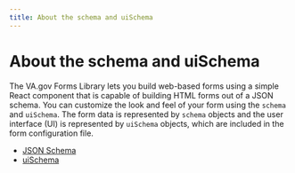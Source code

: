 ```yaml
---
title: About the schema and uiSchema
---
```


# About the schema and uiSchema

The VA.gov Forms Library lets you build web-based forms using a simple React component that is capable of building HTML forms out of a JSON schema. You can customize the look and feel of your form using the `schema` and `uiSchema`. The form data is represented by `schema` objects and the user interface (UI) is represented by `uiSchema` objects, which are included in the form configuration file.

- [JSON Schema](/forms/schema)
- [uiSchema](/forms/uiSchema)
